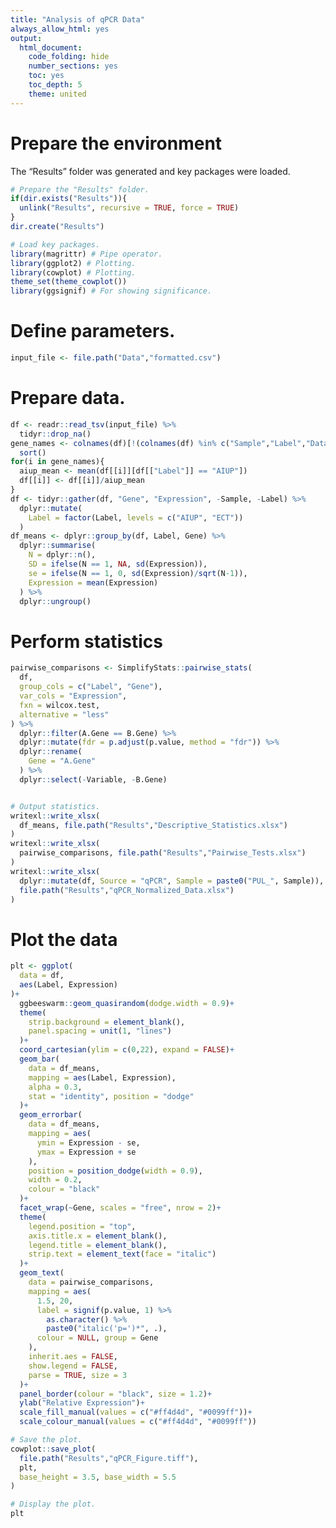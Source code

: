 ```yaml
---
title: "Analysis of qPCR Data"
always_allow_html: yes
output:
  html_document:
    code_folding: hide
    number_sections: yes
    toc: yes
    toc_depth: 5
    theme: united
---
```



# Prepare the environment


The "Results" folder was generated and key packages were loaded.


```r
# Prepare the "Results" folder.
if(dir.exists("Results")){
  unlink("Results", recursive = TRUE, force = TRUE)
}
dir.create("Results")

# Load key packages.
library(magrittr) # Pipe operator.
library(ggplot2) # Plotting.
library(cowplot) # Plotting.
theme_set(theme_cowplot())
library(ggsignif) # For showing significance.
```


# Define parameters.


```r
input_file <- file.path("Data","formatted.csv")
```


# Prepare data.


```r
df <- readr::read_tsv(input_file) %>%
  tidyr::drop_na()
gene_names <- colnames(df)[!(colnames(df) %in% c("Sample","Label","Data"))] %>%
  sort()
for(i in gene_names){
  aiup_mean <- mean(df[[i]][df[["Label"]] == "AIUP"])
  df[[i]] <- df[[i]]/aiup_mean
}
df <- tidyr::gather(df, "Gene", "Expression", -Sample, -Label) %>%
  dplyr::mutate(
    Label = factor(Label, levels = c("AIUP", "ECT"))
  )
df_means <- dplyr::group_by(df, Label, Gene) %>%
  dplyr::summarise(
    N = dplyr::n(),
    SD = ifelse(N == 1, NA, sd(Expression)),
    se = ifelse(N == 1, 0, sd(Expression)/sqrt(N-1)),
    Expression = mean(Expression)
  ) %>%
  dplyr::ungroup()
```


# Perform statistics
```r
pairwise_comparisons <- SimplifyStats::pairwise_stats(
  df,
  group_cols = c("Label", "Gene"),
  var_cols = "Expression",
  fxn = wilcox.test,
  alternative = "less"
) %>%
  dplyr::filter(A.Gene == B.Gene) %>%
  dplyr::mutate(fdr = p.adjust(p.value, method = "fdr")) %>%
  dplyr::rename(
    Gene = "A.Gene"
  ) %>%
  dplyr::select(-Variable, -B.Gene)


# Output statistics.
writexl::write_xlsx(
  df_means, file.path("Results","Descriptive_Statistics.xlsx")
)
writexl::write_xlsx(
  pairwise_comparisons, file.path("Results","Pairwise_Tests.xlsx")
)
writexl::write_xlsx(
  dplyr::mutate(df, Source = "qPCR", Sample = paste0("PUL_", Sample)),
  file.path("Results","qPCR_Normalized_Data.xlsx")
)
```


# Plot the data


```r
plt <- ggplot(
  data = df,
  aes(Label, Expression)
)+
  ggbeeswarm::geom_quasirandom(dodge.width = 0.9)+
  theme(
    strip.background = element_blank(),
    panel.spacing = unit(1, "lines")
  )+
  coord_cartesian(ylim = c(0,22), expand = FALSE)+
  geom_bar(
    data = df_means,
    mapping = aes(Label, Expression),
    alpha = 0.3,
    stat = "identity", position = "dodge"
  )+
  geom_errorbar(
    data = df_means,
    mapping = aes(
      ymin = Expression - se,
      ymax = Expression + se
    ),
    position = position_dodge(width = 0.9),
    width = 0.2,
    colour = "black"
  )+
  facet_wrap(~Gene, scales = "free", nrow = 2)+
  theme(
    legend.position = "top",
    axis.title.x = element_blank(),
    legend.title = element_blank(),
    strip.text = element_text(face = "italic")
  )+
  geom_text(
    data = pairwise_comparisons,
    mapping = aes(
      1.5, 20,
      label = signif(p.value, 1) %>%
        as.character() %>%
        paste0("italic('p=')*", .),
      colour = NULL, group = Gene
    ),
    inherit.aes = FALSE,
    show.legend = FALSE,
    parse = TRUE, size = 3
  )+
  panel_border(colour = "black", size = 1.2)+
  ylab("Relative Expression")+
  scale_fill_manual(values = c("#ff4d4d", "#0099ff"))+
  scale_colour_manual(values = c("#ff4d4d", "#0099ff"))

# Save the plot.
cowplot::save_plot(
  file.path("Results","qPCR_Figure.tiff"),
  plt,
  base_height = 3.5, base_width = 5.5
)

# Display the plot.
plt
```

